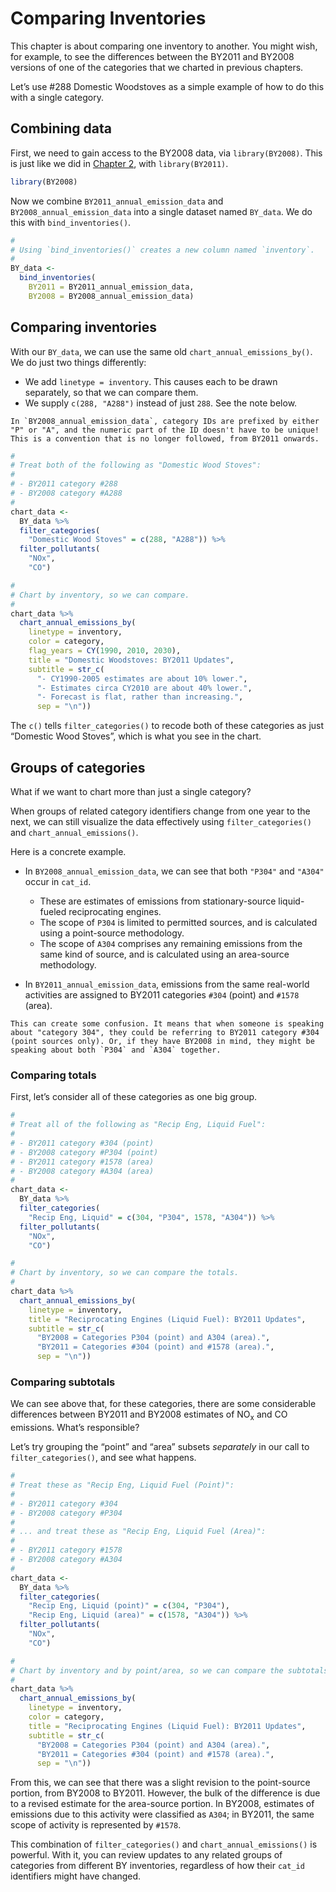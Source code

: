 # Comparing Inventories

This chapter is about comparing one inventory to another. You might wish, for example, to see the differences between the BY2011 and BY2008 versions of one of the categories that we charted in previous chapters.

Let's use #288 Domestic Woodstoves as a simple example of how to do this with a single category.

## Combining data

First, we need to gain access to the BY2008 data, via `library(BY2008)`. This is just like we did in [Chapter 2](#Setup), with `library(BY2011)`.

```r
library(BY2008)
```

Now we combine `BY2011_annual_emission_data` and `BY2008_annual_emission_data` into a single dataset named `BY_data`. We do this with `bind_inventories()`. 

```r
#
# Using `bind_inventories()` creates a new column named `inventory`.
#
BY_data <-
  bind_inventories(
    BY2011 = BY2011_annual_emission_data,
    BY2008 = BY2008_annual_emission_data)
```

## Comparing inventories

With our `BY_data`, we can use the same old `chart_annual_emissions_by()`. We do just two things differently:

- We add `linetype = inventory`. This causes each to be drawn separately, so that we can compare them.
- We supply `c(288, "A288")` instead of just `288`. See the note below.

```block
In `BY2008_annual_emission_data`, category IDs are prefixed by either "P" or "A", and the numeric part of the ID doesn't have to be unique! This is a convention that is no longer followed, from BY2011 onwards. 
```

```r
#
# Treat both of the following as "Domestic Wood Stoves":
#
# - BY2011 category #288
# - BY2008 category #A288
#
chart_data <-
  BY_data %>%
  filter_categories(
    "Domestic Wood Stoves" = c(288, "A288")) %>%
  filter_pollutants(
    "NOx", 
    "CO") 
```

```r
#
# Chart by inventory, so we can compare.
#
chart_data %>%
  chart_annual_emissions_by(
    linetype = inventory,
    color = category,
    flag_years = CY(1990, 2010, 2030),
    title = "Domestic Woodstoves: BY2011 Updates",
    subtitle = str_c(
      "- CY1990-2005 estimates are about 10% lower.",
      "- Estimates circa CY2010 are about 40% lower.",
      "- Forecast is flat, rather than increasing.",
      sep = "\n"))
```

The `c()` tells `filter_categories()` to recode both of these categories as just "Domestic Wood Stoves", which is what you see in the chart. 

## Groups of categories {#multiple-categories}

What if we want to chart more than just a single category?

When groups of related category identifiers change from one year to the next, we can still visualize the data effectively using `filter_categories()` and `chart_annual_emissions()`. 

Here is a concrete example.

- In `BY2008_annual_emission_data`, we can see that both `"P304"` and `"A304"` occur in `cat_id`.

    - These are estimates of emissions from stationary-source liquid-fueled reciprocating engines. 
    - The scope of `P304` is limited to permitted sources, and is calculated using a point-source methodology. 
    - The scope of `A304` comprises any remaining emissions from the same kind of source, and is calculated using an area-source methodology.
    
- In `BY2011_annual_emission_data`, emissions from the same real-world activities are assigned to BY2011 categories `#304` (point) and `#1578` (area).

```block
This can create some confusion. It means that when someone is speaking about "category 304", they could be referring to BY2011 category #304 (point sources only). Or, if they have BY2008 in mind, they might be speaking about both `P304` and `A304` together.
```

### Comparing totals {-}

First, let's consider all of these categories as one big group.

```r
#
# Treat all of the following as "Recip Eng, Liquid Fuel":
#
# - BY2011 category #304 (point)
# - BY2008 category #P304 (point)
# - BY2011 category #1578 (area)
# - BY2008 category #A304 (area)
#
chart_data <-
  BY_data %>%
  filter_categories(
    "Recip Eng, Liquid" = c(304, "P304", 1578, "A304")) %>%
  filter_pollutants(
    "NOx",
    "CO") 
```

```r
#
# Chart by inventory, so we can compare the totals.
#
chart_data %>%
  chart_annual_emissions_by(
    linetype = inventory,
    title = "Reciprocating Engines (Liquid Fuel): BY2011 Updates",
    subtitle = str_c(
      "BY2008 = Categories P304 (point) and A304 (area).",
      "BY2011 = Categories #304 (point) and #1578 (area).",
      sep = "\n"))
```

### Comparing subtotals {-}

We can see above that, for these categories, there are some considerable differences between BY2011 and BY2008 estimates of NO~x~ and CO emissions. What's responsible? 

Let's try grouping the "point" and "area" subsets *separately* in our call to `filter_categories()`, and see what happens.

```r
#
# Treat these as "Recip Eng, Liquid Fuel (Point)":
#
# - BY2011 category #304
# - BY2008 category #P304
#
# ... and treat these as "Recip Eng, Liquid Fuel (Area)":
#
# - BY2011 category #1578
# - BY2008 category #A304
#
chart_data <-
  BY_data %>%
  filter_categories(
    "Recip Eng, Liquid (point)" = c(304, "P304"),
    "Recip Eng, Liquid (area)" = c(1578, "A304")) %>%
  filter_pollutants(
    "NOx",
    "CO") 
```

```r
#
# Chart by inventory and by point/area, so we can compare the subtotals.
#
chart_data %>%
  chart_annual_emissions_by(
    linetype = inventory,
    color = category,
    title = "Reciprocating Engines (Liquid Fuel): BY2011 Updates",
    subtitle = str_c(
      "BY2008 = Categories P304 (point) and A304 (area).",
      "BY2011 = Categories #304 (point) and #1578 (area).",
      sep = "\n")) 
```

From this, we can see that there was a slight revision to the point-source portion, from BY2008 to BY2011. However, the bulk of the difference is due to a revised estimate for the area-source portion. In BY2008, estimates of emissions due to this activity were classified as `A304`; in BY2011, the same scope of activity is represented by `#1578`.

This combination of `filter_categories()` and `chart_annual_emissions()` is powerful. With it, you can review updates to any related groups of categories from different BY inventories, regardless of how their `cat_id` identifiers might have changed.
